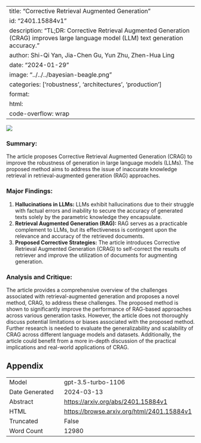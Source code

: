 
---
title: "Corrective Retrieval Augmented Generation"
id: "2401.15884v1"
description: "TL;DR: Corrective Retrieval Augmented Generation (CRAG) improves large language model (LLM) text generation accuracy."
author: Shi-Qi Yan, Jia-Chen Gu, Yun Zhu, Zhen-Hua Ling
date: "2024-01-29"
image: "../../../bayesian-beagle.png"
categories: ['robustness', 'architectures', 'production']
format:
  html:
    code-overflow: wrap
---

![](../../../bayesian-beagle.png)

### **Summary:**
The article proposes Corrective Retrieval Augmented Generation (CRAG) to improve the robustness of generation in large language models (LLMs). The proposed method aims to address the issue of inaccurate knowledge retrieval in retrieval-augmented generation (RAG) approaches.

### Major Findings:
1. **Hallucinations in LLMs:** LLMs exhibit hallucinations due to their struggle with factual errors and inability to secure the accuracy of generated texts solely by the parametric knowledge they encapsulate.
2. **Retrieval Augmented Generation (RAG):** RAG serves as a practicable complement to LLMs, but its effectiveness is contingent upon the relevance and accuracy of the retrieved documents.
3. **Proposed Corrective Strategies:** The article introduces Corrective Retrieval Augmented Generation (CRAG) to self-correct the results of retriever and improve the utilization of documents for augmenting generation.

### Analysis and Critique:
The article provides a comprehensive overview of the challenges associated with retrieval-augmented generation and proposes a novel method, CRAG, to address these challenges. The proposed method is shown to significantly improve the performance of RAG-based approaches across various generation tasks. However, the article does not thoroughly discuss potential limitations or biases associated with the proposed method. Further research is needed to evaluate the generalizability and scalability of CRAG across different language models and datasets. Additionally, the article could benefit from a more in-depth discussion of the practical implications and real-world applications of CRAG.

## Appendix

|          |          |
|----------|----------|
| Model     | gpt-3.5-turbo-1106       |
| Date Generated     | 2024-03-13       |
| Abstract | [https://arxiv.org/abs/2401.15884v1](https://arxiv.org/abs/2401.15884v1)        |
| HTML     | [https://browse.arxiv.org/html/2401.15884v1](https://browse.arxiv.org/html/2401.15884v1)       |
| Truncated       | False       |
| Word Count       | 12980       |
